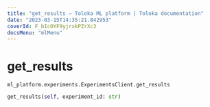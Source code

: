 ```yaml
---
title: "get_results — Toloka ML platform | Toloka documentation"
date: "2023-03-15T14:35:21.842953"
coverId: F_bIcOYF9yjrxkPZrXc3
docsMenu: "mlMenu"
---
```


# get_results

`ml_platform.experiments.ExperimentsClient.get_results`

```python
get_results(self, experiment_id: str)
```